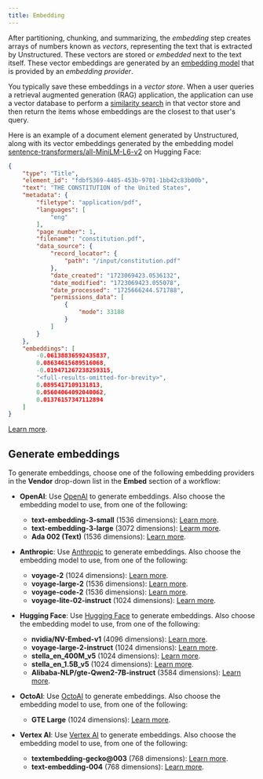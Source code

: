 ```yaml
---
title: Embedding
---
```


After partitioning, chunking, and summarizing, the _embedding_ step creates arrays of numbers 
known as _vectors_, representing the text that is extracted by Unstructured. 
These vectors are stored or _embedded_ next to the text itself. These vector embeddings are generated by an 
[embedding model](https://python.langchain.com/v0.2/docs/concepts/#embedding-models) that is provided by 
an _embedding provider_.

You typically save these embeddings in a _vector store_. 
When a user queries a retrieval augmented generation (RAG) application, the application can use a vector database to perform 
a [similarity search](https://www.pinecone.io/learn/what-is-similarity-search/) in that vector store 
and then return the items whose embeddings are the closest to that user's query.

Here is an example of a document element generated by Unstructured, along with its vector embeddings generated by 
the embedding model [sentence-transformers/all-MiniLM-L6-v2](https://huggingface.co/sentence-transformers/all-MiniLM-L6-v2) 
on Hugging Face:

```json
{
    "type": "Title",
    "element_id": "fdbf5369-4485-453b-9701-1bb42c83b00b",
    "text": "THE CONSTITUTION of the United States",
    "metadata": {
        "filetype": "application/pdf",
        "languages": [
            "eng"
        ],
        "page_number": 1,
        "filename": "constitution.pdf",
        "data_source": {
            "record_locator": {
                "path": "/input/constitution.pdf"
            },
            "date_created": "1723069423.0536132",
            "date_modified": "1723069423.055078",
            "date_processed": "1725666244.571788",
            "permissions_data": [
                { 
                    "mode": 33188
                }
            ]
        }
    },
    "embeddings": [
        -0.06138836592435837,
        0.08634615689516068,
        -0.019471267238259315,
        "<full-results-omitted-for-brevity>",
        0.0895417109131813,
        0.05604064092040062,
        0.01376157347112894
    ]
}
```

[Learn more](https://unstructured.io/blog/understanding-embedding-models-make-an-informed-choice-for-your-rag).

## Generate embeddings

To generate embeddings, choose one of the following embedding providers in the **Vendor** drop-down list in the **Embed** section of a workflow:

- **OpenAI**: Use [OpenAI](https://openai.com) to generate embeddings. Also choose the embedding model to use, from one of the following:

  - **text-embedding-3-small** (1536 dimensions): [Learn more](https://platform.openai.com/docs/guides/embeddings).
  - **text-embedding-3-large** (3072 dimensions): [Learm more](https://platform.openai.com/docs/guides/embeddings).
  - **Ada 002 (Text)** (1536 dimensions): [Learn more](https://platform.openai.com/docs/guides/embeddings).

- **Anthropic**: Use [Anthropic](https://www.anthropic.com) to generate embeddings. Also choose the embedding model to use, from one of the following:

  - **voyage-2** (1024 dimensions): [Learn more](https://docs.anthropic.com/en/docs/build-with-claude/embeddings#available-voyage-models).
  - **voyage-large-2** (1536 dimensions): [Learn more](https://docs.anthropic.com/en/docs/build-with-claude/embeddings#available-voyage-models).
  - **voyage-code-2** (1536 dimensions): [Learn more](https://docs.anthropic.com/en/docs/build-with-claude/embeddings#available-voyage-models).
  - **voyage-lite-02-instruct** (1024 dimensions): [Learn more](https://docs.anthropic.com/en/docs/build-with-claude/embeddings#available-voyage-models).

- **Hugging Face**: Use [Hugging Face](https://huggingface.co) to generate embeddings. Also choose the embedding model to use, from one of the following:

  - **nvidia/NV-Embed-v1** (4096 dimensions): [Learn more](https://huggingface.co/nvidia/NV-Embed-v1).
  - **voyage-large-2-instruct** (1024 dimensions): [Learn more](https://huggingface.co/voyageai/voyage-large-2-instruct).
  - **stella_en_400M_v5** (1024 dimensions): [Learn more](https://huggingface.co/dunzhang/stella_en_400M_v5).
  - **stella_en_1.5B_v5** (1024 dimensions): [Learn more](https://huggingface.co/dunzhang/stella_en_1.5B_v5).
  - **Alibaba-NLP/gte-Qwen2-7B-instruct** (3584 dimensions): [Learn more](https://huggingface.co/Alibaba-NLP/gte-Qwen2-7B-instruct).

- **OctoAI**: Use [OctoAI](https://octo.ai) to generate embeddings. Also choose the embedding model to use, from one of the following:

  - **GTE Large** (1024 dimensions): [Learn more](https://octo.ai/blog/introducing-octoais-embedding-api-to-power-your-rag-needs/).

- **Vertex AI**: Use [Vertex AI](https://cloud.google.com/vertex-ai) to generate embeddings. Also choose the embedding model to use, from one of the following:

  - **textembedding-gecko@003** (768 dimensions): [Learn more](https://cloud.google.com/vertex-ai/generative-ai/docs/learn/model-versions#embeddings_stable_model_versions).
  - **text-embedding-004** (768 dimensions): [Learn more](https://cloud.google.com/vertex-ai/generative-ai/docs/learn/model-versions#embeddings_stable_model_versions).
